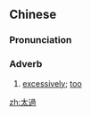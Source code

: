 {{also|太过}}
==Chinese==
{{zh-forms|s=太过}}

===Pronunciation===
{{zh-pron
|m=tàiguò
|c=taai3 gwo3
|cat=adv
}}

===Adverb===
{{zh-adv}}

# [[excessively]]; [[too]] {{gloss|much}}

[[zh:太過]]